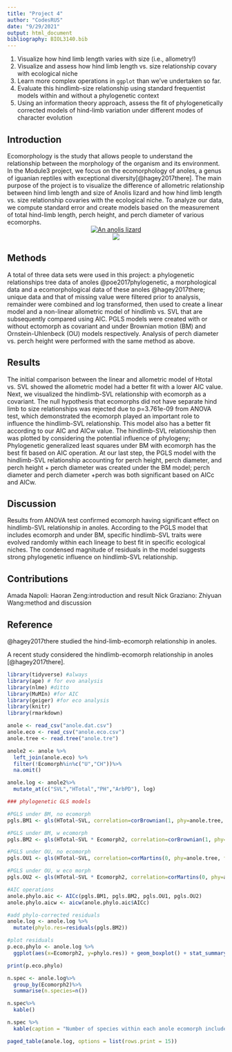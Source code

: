 ```yaml
---
title: "Project 4"
author: "CodesRUS"
date: "9/29/2021"
output: html_document
bibliography: BIOL3140.bib
---
```

1. Visualize how hind limb length varies with size (i.e., allometry!)
2. Visualize and assess how hind limb length vs. size relationship covary with ecological niche
3. Learn more complex operations in `ggplot` than we've undertaken so far.
4. Evaluate this hindlimb-size relationship using standard frequentist models within and without a phylogenetic context
5. Using an information theory approach, assess the fit of phylogenetically corrected models of hind-limb variation under different modes of character evolution

## Introduction

Ecomorphology is the study that allows people to understand the relationship between the morphology of the organism and its environment. In the Module3 project, we focus on the ecomorphology of anoles, a genus of iguanian reptiles with exceptional diversity[@hagey2017there]. The main purpose of the project is to visualize the difference of allometric relationship between hind limb length and size of Anolis lizard and how hind limb length vs. size relationship covaries with the ecological niche. To analyze our data, we compute standard error and create models based on the measurement of total hind-limb length, perch height, and perch diameter of various ecomorphs.
<center>
[![An anolis lizard](https://upload.wikimedia.org/wikipedia/commons/thumb/4/4b/Green_anole.jpg/320px-Green_anole.jpg)](https://upload.wikimedia.org/wikipedia/common/thumb/4/4b/Green_anole.jpg/320px-Green_anole.jpg)
</center>

<center>
![](svl_small.png)
</center>

## Methods

A total of three data sets were used in this project: a phylogenetic relationships tree data of anoles @poe2017phylogenetic, a morphological data and a ecomorphological data of these anoles @hagey2017there; unique data and that of missing value were filtered prior to analysis, remainder were combined and log transformed, then used to create a linear model and a non-linear allometric model of hindlimb vs. SVL that are subsequently compared using AIC. PGLS models were created with or without ectomorph as covariant and under Brownian motion (BM) and Ornstein-Uhlenbeck (OU) models respectively. Analysis of perch diameter vs. perch height were performed with the same method as above.

## Results

The initial comparison between the linear and allometric model of Htotal vs. SVL showed the allometric model had a better fit with a lower AIC value. Next, we visualized the hindlimb-SVL relationship with ecomorph as a covariant. The null hypothesis that ecomorphs did not have separate hind limb to size relationships was rejected due to p=3.761e-09 from ANOVA test, which demonstrated the ecomorph played an important role to influence the hindlimb-SVL relationship. This model also has a better fit according to our AIC and AICw value. The hindlimb-SVL relationship then was plotted by considering the potential influence of phylogeny; Phylogenetic generalized least squares under BM with ecomorph has the best fit based on AIC operation. At our last step, the PGLS model with the hindlimb-SVL relationship accounting for perch height, perch diameter, and perch height + perch diameter was created under the BM model; perch diameter and perch diameter +perch was both significant based on AICc and AICw.

## Discussion

Results from ANOVA test confirmed ecomorph having significant effect on hindlimb-SVL relationship in anoles. According to the PGLS model that includes ecomorph and under BM, specific hindlimb-SVL traits were evolved randomly within each lineage to best fit in specific ecological niches. The condensed magnitude of residuals in the model suggests strong phylogenetic influence on hindlimb-SVL relationship.

## Contributions

Amada Napoli:
Haoran Zeng:introduction and result
Nick Graziano:
Zhiyuan Wang:method and discussion

## Reference

@hagey2017there studied the hind-limb-ecomorph relationship in anoles.

A recent study considered the hindlimb-ecomorph relationship in anoles [@hagey2017there].

```r
library(tidyverse) #always
library(ape) # for evo analysis
library(nlme) #ditto
library(MuMIn) #for AIC
library(geiger) #for eco analysis
library(knitr)
library(rmarkdown)
```

```r
anole <- read_csv("anole.dat.csv")
anole.eco <- read_csv("anole.eco.csv")
anole.tree <- read.tree("anole.tre")
```

```r
anole2 <- anole %>%
  left_join(anole.eco) %>%
  filter(!Ecomorph%in%c("U","CH"))%>%
  na.omit()

anole.log <- anole2%>%
  mutate_at(c("SVL","HTotal","PH","ArbPD"), log)
```

```r
### phylogenetic GLS models

#PGLS under BM, no ecomorph
pgls.BM1 <- gls(HTotal~SVL, correlation=corBrownian(1, phy=anole.tree, form=~Species), data=anole.log, method="ML")

#PGLS under BM, w ecomorph
pgls.BM2 <- gls(HTotal~SVL * Ecomorph2, correlation=corBrownian(1, phy=anole.tree, form=~Species), data=anole.log, method="ML")

#PGLS under OU, no ecomorph
pgls.OU1 <- gls(HTotal~SVL, correlation=corMartins(0, phy=anole.tree, form=~Species), data=anole.log, method="ML")

#PGLS under OU, w eco morph
pgls.OU2 <- gls(HTotal~SVL * Ecomorph2, correlation=corMartins(0, phy=anole.tree, form=~Species), data=anole.log, method="ML")
```

```r
#AIC operations
anole.phylo.aic <- AICc(pgls.BM1, pgls.BM2, pgls.OU1, pgls.OU2)
anole.phylo.aicw <- aicw(anole.phylo.aic$AICc)
```

```r
#add phylo-corrected residuals
anole.log <- anole.log %>%
  mutate(phylo.res=residuals(pgls.BM2))
```

```r
#plot residuals
p.eco.phylo <- anole.log %>%
  ggplot(aes(x=Ecomorph2, y=phylo.res)) + geom_boxplot() + stat_summary(fun=mean, geom="point", size=3)

print(p.eco.phylo)
```

```r
n.spec <- anole.log%>%
  group_by(Ecomorph2)%>%
  summarise(n.species=n())

n.spec%>%
  kable()

n.spec %>%
  kable(caption = "Number of species within each anole ecomorph included in this study")

paged_table(anole.log, options = list(rows.print = 15))
```

```r

```


